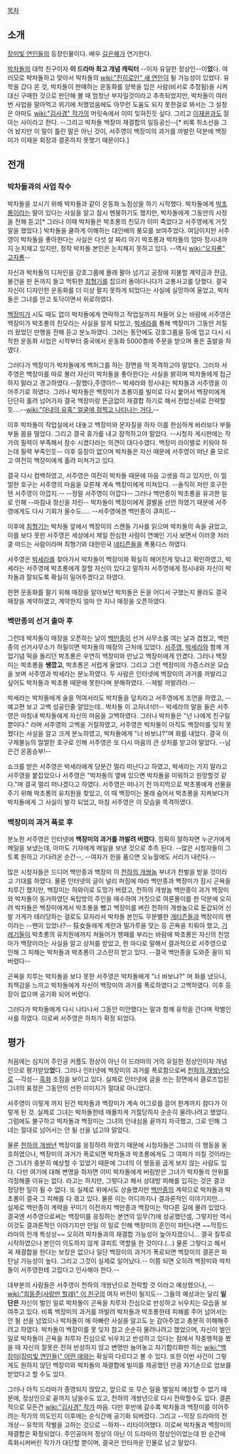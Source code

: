 [[목차]]
== 소개 ==
[[장미빛 연인들]]의 등장인물이다. 배우 [[길은혜]]가 연기한다.

[[박차돌]]의 대학 친구이자 '''이 드라마 최고 개념 캐릭터''' --이자 유일한 정상인--이'''었'''다. 여러모로 박차돌하고 맞아서 박차돌의 [[wiki:"진히로인" 새 연인]]이 될 가능성이 있었다. 유학을 갔다 온 것, 박차돌이 판매하는 운동화를 양복을 입은 사람(비서로 추정됨)을 시켜 대신 구매한 것으로 판단해 볼 때 엄청난 부자일것이라고 추측되었지만, 박차돌이 여러번 사업을 말아먹고 위기에 처했었음에도 아무런 도움도 되지 못한걸로 봐서는 그 설정은 아마도 [[wiki:"김사경" 작가]]의 머릿속에서 이미 잊혀진듯 싶다. 그리고 [[이재윤(장미빛 연인들)|이재윤]]과도 잘 아는 사이라고 한다. --그리고 박차돌 백장미 재결합의 일등공신--[* 비록 취소선을 그어 놨지만 이 말이 틀린 말은 아닌 것이, 서주영이 백장미의 과거를 까발린 덕분에 백장미가 이재윤 회장과 결혼하지 못했기 때문이다.]
== 전개 ==
=== 박차돌과의 사업 착수 ===
박차돌을 꼬시기 위해 박차돌과 같이 운동화 노점상을 하기 시작했다. 박차돌에게 [[박초롱(장미빛 연인들)|박초롱]]이라는 딸이 있다는 사실을 알고 잠시 멘붕하기도 했지만, 박차돌에게 그동안의 사정을 전해 듣고[* 그러나 이때 박차돌은 박초롱의 친모가 이미 죽었다고 서주영에게 거짓말을 했었다.] 박차돌을 쿨하게 이해하는 대인배의 풍모를 보여주었다. 여담이지만 서주영이 박차돌을 좋아한다는 사실은 다섯 살 짜리 아기 박초롱과 박차돌의 엄마 정시내까지 눈치채고 있지만, 정작 박차돌 본인은 눈치채지 못하고 있다. --역시 [[wiki:"오자룡" 고자룡]]--

자신과 박차돌의 디자인을 강호그룹에 몰래 팔아 넘기고 공장에 지불할 계약금과 잔금, 물건을 판 돈까지 들고 먹튀한 [[최형기]]를 잡으러 돌아다니다가 교통사고를 당했다. 결국 자신이 디자인한 운동화를 더 이상 팔지 못하게 되었다는 사실에 실망하여 울었고, 박차돌은 그녀를 안고 토닥이면서 위로하였다.

[[백장미(장미빛 연인들)|백장미]]가 시도 때도 없이 박차돌에게 연락하고 작업실까지 쳐들어 오는 바람에 서주영은 백장미가 박초롱의 친모라는 사실을 알게 되었고, [[박세라]]를 통해 백장미가 그동안 저질러 왔었던 만행을 전해 듣고 분노하였다. 그러는 동안에도 강호그룹을 등에 업고 다시 시작한 운동화 사업은 시작부터 중국에서 운동화 5000켤레 주문을 받으며 좋은 출발을 하였다. 

그러다가 백장미가 박차돌에게 백허그를 하는 장면을 딱 목격하고야 말았다. 그러자 서주영은 백장미를 따로 불러 자신이 박차돌을 좋아한다는 사실을 밝히며 박차돌에게 접근하지 말라고 경고하였다.--잘했다,주영아!!-- 박세라와 정시내는 박차돌과 서주영을 이어주기로 하였다. 그러나 박차돌은 백장미가 초롱이를 빌미로 다시 붙어서 백장미에게 단단히 홀려 넘어가자 결국 백장미랑 뜬금없이 재결합 하기로 해서 찬밥신세로 전략할 듯....--[[wiki:"아내의 유혹" 얼굴에 점찍고 나타나는 거다.]]--

이후 박차돌이 작업실에서 대놓고 백장미와 문자질을 하자 이를 한심하게 바라보다 부들부들 몸을 떨었다. 그리고 결국 휴가를 내고 잠적하고야 말았다. --시청자 게시판에는 작가의 필력이 부족해서 잠수 시켰다라는 의견이 대다수였다. 백장미 라이벌로 키워야 하는데 필력 부족인듯-- 이후 등장이 없으며 박차돌은 자신 때문에 서주영이 떠난 줄 모르고 여전히 백장미에게 홀려 미쳐가고 있다. 

결국 다시 컴백하였고, 서주영은 여전히 박차돌 때문에 마음 고생을 하고 있지만, 이 띨띨한 호구는 서주영의 마음을 모른채 계속 백장미에게 미쳐있다. --솔직히 저런 호구한텐 서주영이 아깝지.-- --정말 서주영이 아깝다-- 그러나 백만종이 박초롱을 유괴한 일로 인해 --마침내 정신을 차린-- 박차돌이 백장미에게 결별을 선언 하였기 때문에 서주영에게도 다시 기회가 올수도..... --서주영에겐 백만종이 큐피트--

이후에 [[최형기]]는 박차돌 앞에서 백장미의 스캔들 기사를 읽으며 박차돌의 속을 긁었고, 이를 보다 못한 서주영은 세상에서 제일 한심한 사람이 연예인 기사 보면서 이러쿵 저러쿵 떠드는 사람이라며 최형기와 대한민국 [[네티즌]]들을 폭풍디스 하였다.

서주영은 [[박세라]]를 찾아가서 박차돌이 백장미와 확실히 헤어진게 맞냐고 확인하였고, 박세라는 서주영에 박초롱에게 잘할 자신이 있다고 말하자 서주영에게 정시내와 자신이 박차돌과 잘되도록 확실히 밀어주겠다고 하였다.

한편 운동화를 팔기 위해 매장을 알아보던 박차돌은 돈을 어디서 구했는지 몰라도 결국 매장을 계약하였고, 계약한지 얼마 안 지나 매장을 오픈하였다. 

=== 백만종의 선거 출마 후 ===
그런데 박차돌이 매장을 오픈하는 날이 [[백만종]]이 선거 사무소를 여는 날과 겹쳤고, 백만종의 선거사무소가 하필이면 박차돌의 매장의 근처에 있었다. [[서주영(장미빛 연인들)|서주영]], [[박세라]]와 함께 개업기념 떡을 돌리던 박초롱은 우연히 백장미와 만났고 백장미에게 안겼다. 그러나 백장미는 박초롱을 '''쌩깠고''', 박초롱은 서럽게 울었다. 그리고 그런 백장미의 가증스러운 모습을 보며 서주영과 박세라는 분노하였다. 두 사람은 인터넷에 백장미의 과거를 까발리고 싶어도 박차돌과 박초롱 때문에 못한다며 분해하였다. --제발 까발려라.--   

박세라는 박차돌에게 술을 먹여서라도 박차돌을 덮치라고 서주영에게 조언을 하였고, --예고편 보고 고백 성공인줄 알았는데.. 박차돌 이 고자녀석!!-- 박세라의 말을 들은 서주영은 마침내 박차돌에게 자신의 마음을 고백하였다. 그러나 박차돌은 "넌 나에게 친구일 뿐이다." 라며 서주영의 고백을 거절하였고, 서주영은 박차돌이 아직도 백장미를 잊지 못했다는 사실을 알고 크게 분노하였고, 박차돌에게 "너 바보냐?"며 화를 내었다. 결국 이 구제불능의 띨띨한 호구로 인해 서주영은 또 다시 마음의 큰 상처를 받고야 말았다. --남은건 온몸승부!-- 

쇼크를 받은 서주영은 박세라에게 당분간 멀리 떠난다고 하였고, 박세라는 가지 말라고 서주영을 붙잡았으나 서주영은 "박차돌의 옆에 있으면 박차돌을 미워하고 원망할것 같다."며 결국 멀리 떠나겠다고 하였다. 서주영은 떠나기 전 마지막으로 박초롱에게 선물을 주기 위해 박초롱의 유치원을 찾았고, 이 때 백장미는 몰래 숨어서 박초롱을 지켜보다가 박차돌에게 그 사실이 발각 되었고, 마침 서주영은 이 모습을 목격하였다.

=== 백장미의 과거 폭로 후 ===
분노한 서주영은 인터넷에 '''백장미의 과거를 까발려 버렸다'''. 정확히 말하자면 누군가에게 메일을 보냈는데, 아마도 기자에게 메일을 보낸 것으로 추측 된다. --많은 시청자들이 그토록 원하고 기다려온 순간--, --여자가 한을 품으면 오뉴월에도 서리가 내린다.--

많은 시청자들은 드디어 백만종과 백장미 이 [[천하의 개쌍놈]] 부녀가 천벌을 받을 것이라고 기대를 하였다. 물론 인터넷의 글이 널리 퍼짐에 따라 백만종과 백장미가 잠시 곤욕을 치루긴 했지만, 백장미는 하와이로 도망가 버렸고, 천하의 개쌍놈 백만종이 과거 백장미와 박차돌이 동거하였던 옥탑방의 주인을 매수하여 거짓으로 여론몰이를 한 덕분에 오히려 박차돌은 백장미에게서 박초롱을 뺐고 백장미를 버린 천하의 개쌍놈으로 둔갑되어 신발 가게가 테러당하는 걸로도 모자라서 박차돌 본인도 무분별한 [[개티즌]]들과 백장미의 팬이라는 --팬이 있었나?-- 狂女들에게 계란과 밀가루을 맞는 등 곤욕을 치뤄야 했고, [[기레기]]들이 박초롱의 유치원에까지 쳐들어가 행패를 부리는 바람에 박초롱은 자신의 친엄마가 백장미라는 사실을 알고 상처를 받았고, 한 마디로 말해서 결과적으로 서주영으로 인해 그 피해는 박차돌과 박초롱이 고스란히 받고 있다. --결국 백만종을 도와준 꼴이 되버렸다-- 

곤욕을 치루는 박차돌을 보다 못한 서주영은 박차돌에게 "너 바보냐?" 며 화를 냈으나, 죄책감을 느끼고 박차돌에게 자신이 백장미의 과거를 폭로하였다고 고백하였다. 이후 등장이 없으며 공기화 되어 버렸다. 

그러다가 박차돌에게 다시 나타나서 그동안 미안했다는 말과 함께 유학을 간다며 작별인사를 하였다. 이로써 서주영은 하차가 확정 되었다. 

== 평가 ==
처음에는 심지어 주인공 커플도 정상이 아닌 이 드라마의 거의 유일한 정상인이자 개념인으로 평가받았'''었'''다. 그러나 인터넷에 백장미의 과거를 폭로함으로써 [[천하의 개쌍년]]으로 --각성-- [[흑화]] 조짐을 보이고 있다. 실제로 인터넷에 글을 쓰는 장면에서 클로즈업된 그녀의 표정은 그동안의 선한 이미지가 절대로 아니었다. 

서주영이 이렇게 까지 된건 박차돌과 백장미가 계속 어그로를 끌어 한계까지 참다가 이렇게 된 것. 실제로 그녀는 박차돌한테 매몰차게 거절당하자 순순히 물려나려고 했었다. 그럼에도 불구하고 박차돌과 백장미는 그녀의 인내심을 끝까지 자극했고, 그로 인해 그녀는 절대로 넘어서는 안 될 선을 넘고야 말았다. 

물론 [[천하의 개쌍년]] 백장미를 응징하려 하였기 때문에 시청자들은 그녀의 이 행동을 옹호하였으나, 백장미의 과거가 폭로되면 박차돌과 박초롱에게도 그 여파가 미칠 것이라는건 그녀가 충분히 예상할 수 있었기 때문에 그녀의 이 행동을 곱게 보지 않는 사람도 있다. 다만 여기에 대해 변명을 하자면 이미 박차돌에게 버림받은 그녀가 박차돌의 안위를 걱정해줄 이유는 없다. 라고는 하지만, 그렇다고 해서 상대방 피해를 입히는 것은 결코 정당한 일이 될 수 없다. 또 실제로 위에서도 상술했지만 [[백만종]]의 계략으로 박차돌과 박초롱이 결국 그 피해를 다 겪고 있다. 물론 이는 어디까지나 결과론적인 이야기지만.... 실제로 백만종이 계략을 꾸미기 이전까지 백만종과 백장미는 막다른 길에 몰려 있었다. 결국엔 서주영으로써는 백장미를 응징하는 본연의 임무(?)에 성공했던셈, 그렇지만 역시 이것도 결과론적인 이야기지만 만일 이 일로 인해 백장미의 혼인이 파탄나면 ~~막장드라마의 전개 특성상~~ 오히려 박차돌과의 재결합 가능성이 높아지겠으니... 결국 질투로 시작하였으나 본인이 의도하지 않게 큐피트 역할을 한 것이다.(...) 물론 그렇다고 해서 꼭 재결합을 한다는 보장은 없으나 일단 백장미의 과거가 폭로되면 백장미의 결혼은 파탄날 가능성이 높다. 그리고 그것이 실제로 일어났다.-- 이쯤 되면 오히려 백장미와 박차돌이 서주영한테 고맙다고 인사해야 한다.--

대부분의 사람들은 서주영이 천하의 개쌍년으로 전락할 것 이라고 예상했으나, --[[wiki:"최동준(사랑만 할래)" 이 친구]]의 여자 버전이 될지도-- 그들의 예상과는 달리 '''일단은''' 자신이 벌인 일로 박차돌이 곤욕을 치루자 진심으로 반성하고 뉘우치는 모습을 보여주고 있다. 비록 백장미의 과거를 까발려 박차돌과 박초롱한테 피해를 주어 넘어서는 안 될 선을 넘었으나 박차돌이 애 아빠란 사실을 알고도 눈 감아주었고 충분히 이해해주려고 하였다. 박차돌이 백장미를 못 잊자 참고 순순히 물려나려고 했었으며, 자신이 벌인 일로 박차돌이 곤욕을 치루자 진심으로 뉘우치고 반성하고 있다는 점에서 작중행적을 봤을 때 자신의 잘못은 전혀 반성하지 않고 변명만 늘어놓고 자기합리화만 하는 [[wiki:"백장미(장미빛 연인들)" 어떤 애]]와는 확실히 다르다고 볼 수 있다. 또한 이번 사건이 그렇게도 원하지 않던 백장미와 박차돌의 재결합에 빌미를 제공했던 만큼 자기손으로 업보를 받았다고 할 수도 있다.

그러나 아직 드라마가 종영되지 않았고, 앞으로 또 무슨 일을 벌일지 예상할 수 없기 때문에, 정상인으로 끝까지 남을수도 있고, 천하의 개쌍년으로 다시 전락할수도 있다. 결론적으로 모든건 [[wiki:"김사경" 작가]] 마음. 다만 후반에 갈수록 박차돌과 백장미를 이어주려는 작가의 의도인지 이후에는 순식간에 공기화 되버렸다. 그리고 --막장 드라마의 전개상-- 유학의 작별을 고하는 것으로 --하차-- 리타이어했다. 이로써 박차돌과 백장미의 재결합은 확정되었다. 주인공마저 정상이 아닌 이 드라마의 정상인이었는데 한 순간에 흑화시켜버린 작가가 대단할 뿐이며, 결국은 안타까운 인물로 남고 말았다.
